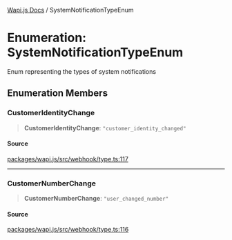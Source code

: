 [Wapi.js Docs](../README.mdx) / SystemNotificationTypeEnum

# Enumeration: SystemNotificationTypeEnum

Enum representing the types of system notifications

## Enumeration Members

### CustomerIdentityChange

> **CustomerIdentityChange**: `"customer_identity_changed"`

#### Source

[packages/wapi.js/src/webhook/type.ts:117](https://github.com/sarthakjdev/wapi.js/blob/1b066ed4efaf997a4bb012da51514dfcb4165da6/packages/wapi.js/src/webhook/type.ts#L117)

***

### CustomerNumberChange

> **CustomerNumberChange**: `"user_changed_number"`

#### Source

[packages/wapi.js/src/webhook/type.ts:116](https://github.com/sarthakjdev/wapi.js/blob/1b066ed4efaf997a4bb012da51514dfcb4165da6/packages/wapi.js/src/webhook/type.ts#L116)
